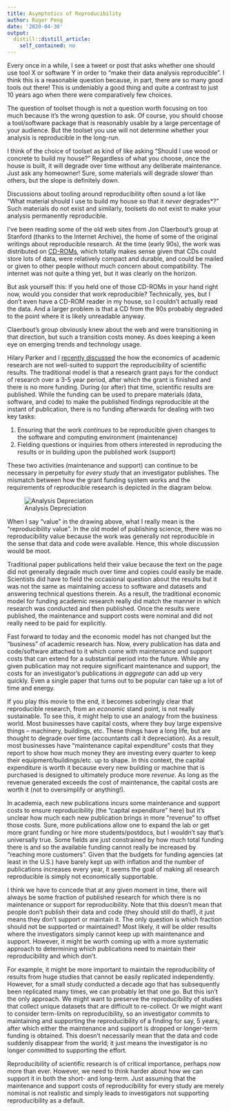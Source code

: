 ```yaml
---
title: Asymptotics of Reproducibility
author: Roger Peng
date: '2020-04-30'
output:
  distill::distill_article:
    self_contained: no
---
```



Every once in a while, I see a tweet or post that asks whether one should use tool X or software Y in order to “make their data analysis reproducible”. I think this is a reasonable question because, in part, there are so many good tools out there! This is undeniably a good thing and quite a contrast to just 10 years ago when there were comparatively few choices. 

The question of toolset though is not a question worth focusing on too much because it’s the wrong question to ask. Of course, you should choose a tool/software package that is reasonably usable by a large percentage of your audience. But the toolset you use will not determine whether your analysis is reproducible in the long-run.

I think of the choice of toolset as kind of like asking “Should I use wood or concrete to build my house?” Regardless of what you choose, once the house is built, it will degrade over time without any deliberate maintenance. Just ask any homeowner! Sure, some materials will degrade slower than others, but the slope is definitely down. 

Discussions about tooling around reproducibility often sound a lot like “What material should I use to build my house so that it *never* degrades*?” Such materials do not exist and similarly, toolsets do not exist to make your analysis permanently reproducible.

I’ve been reading some of the old web sites from Jon Claerbout’s group at Stanford (thanks to the Internet Archive), the home of some of the original writings about reproducible research. At the time (early 90s), the work was distributed on [CD-ROMs](https://web.archive.org/web/20070911061035/http://sepwww.stanford.edu/research/redoc/cdvswww.html), which totally makes sense given that CDs could store lots of data, were relatively compact and durable, and could be mailed or given to other people without much concern about compatibility. The internet was not quite a thing yet, but it was clearly on the horizon. 

But ask yourself this: If you held one of those CD-ROMs in your hand right now, would you consider that work reproducible? Technically, yes, but I don’t even have a CD-ROM reader in my house, so I couldn’t actually read the data. And a larger problem is that a CD from the 90s probably degraded to the point where it is likely unreadable anyway.

Claerbout’s group obviously knew about the web and were transitioning in that direction, but such a transition costs money. As does keeping a keen eye on emerging trends and technology usage. 

Hilary Parker and I [recently discussed](http://nssdeviations.com/106-podcasts-are-a-process) the how the economics of academic research are not well-suited to support the reproducibility of scientific results. The traditional model is that a research grant pays for the conduct of research over a 3-5 year period, after which the grant is finished and there is no more funding. During (or after) that time, scientific results are published. While the funding can be used to prepare materials (data, software, and code) to make the published findings reproducible at the instant of publication, there is no funding afterwards for dealing with two key tasks:

1. Ensuring that the work *continues* to be reproducible given changes to the software and computing environment (maintenance)
2. Fielding questions or inquiries from others interested in reproducing the results or in building upon the published work (support)

These two activities (maintenance and support) can continue to be necessary in perpetuity for *every study* that an investigator publishes. The mismatch between how the grant funding system works and the requirements of reproducible research is depicted in the diagram below.

![Analysis Depreciation](/post/2020-04-30-asymptotics-of-reproducibility_files/Drawings-1.jpg)

When I say “value” in the drawing above, what I really mean is the “reproducibility value”. In the old model of publishing science, there was no reproducibility value because the work was generally not reproducible in the sense that data and code were available. Hence, this whole discussion would be moot. 

Traditional paper publications held their value because the text on the page did not generally degrade much over time and copies could easily be made. Scientists did have to field the occasional question about the results but it was not the same as maintaining access to software and datasets and answering technical questions therein. As a result, the traditional economic model for funding academic research really did match the manner in which research was conducted and then published. Once the results were published, the maintenance and support costs were nominal and did not really need to be paid for explicitly.

Fast forward to today and the economic model has not changed but the “business” of academic research has. Now, every publication has data and code/software attached to it which come with maintenance and support costs that can extend for a substantial period into the future. While any given publication may not require significant maintenance and support, the costs for an investigator’s publications *in aggregate* can add up very quickly. Even a single paper that turns out to be popular can take up a lot of time and energy. 

If you play this movie to the end, it becomes soberingly clear that reproducible research, from an *economic* stand point, is not really sustainable. To see this, it might help to use an analogy from the business world. Most businesses have capital costs, where they buy large expensive things -- machinery, buildings, etc. These things have a long life, but are thought to degrade over time (accountants call it depreciation). As a result, most businesses have “maintenance capital expenditure” costs that they report to show how much money they are investing every quarter to keep their equipment/buildings/etc. up to shape. In this context, the capital expenditure is worth it because every new building or machine that is purchased is designed to ultimately produce more *revenue*. As long as the revenue generated exceeds the cost of maintenance, the capital costs are worth it (not to oversimplify or anything!). 

In academia, each new publications incurs some maintenance and support costs to ensure reproducibility (the “capital expenditure” here) but it’s unclear how much each new publication brings in more “revenue” to offset those costs. Sure, more publications allow one to expand the lab or get more grant funding or hire more students/postdocs, but I wouldn’t say that’s universally true. Some fields are just constrained by how much total funding there is and so the available funding cannot really be increased by “reaching more customers”. Given that the budgets for funding agencies (at least in the U.S.) have barely kept up with inflation and the number of publications increases every year, it seems the goal of making all research reproducible is simply not economically supportable. 

I think we have to concede that at any given moment in time, there will always be some fraction of published research for which there is no maintenance or support for reproducibility. Note that this doesn’t mean that people don’t publish their data and code (they should still do that!), it just means they don’t support or maintain it. The only question is which fraction should *no*t be supported or maintained? Most likely, it will be older results where the investigators simply cannot keep up with maintenance and support. However, it might be worth coming up with a more systematic approach to determining which publications need to maintain their reproducibility and which don’t. 

For example, it might be more important to maintain the reproducibility of results from huge studies that cannot be easily replicated independently. However, for a small study conducted a decade ago that has subsequently been replicated many times, we can probably let that one go. But this isn’t the only approach. We might want to preserve the reproducibility of studies that collect unique datasets that are difficult to re-collect. Or we might want to consider term-limits on reproducibility, so an investigator commits to maintaining and supporting the reproducibility of a finding for say, 5 years, after which either the maintenance and support is dropped or longer-term funding is obtained. This doesn’t necessarily mean that the data and code suddenly disappear from the world; it just means the investigator is no longer committed to supporting the effort.

Reproducibility of scientific research is of critical importance, perhaps now more than ever. However, we need to think harder about how we can support it in both the short- and long-term. Just assuming that the maintenance and support costs of reproducibility for every study are merely nominal is not realistic and simply leads to investigators not supporting reproducibility as a default. 
